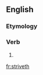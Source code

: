 ==English==

===Etymology===
{{suffix|strive|eth}}

===Verb===
{{en-verb form}}

# {{en-archaic third-person singular of|strive}}

[[fr:striveth]]